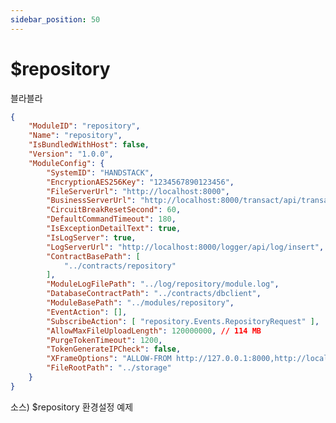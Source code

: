 ```yaml
---
sidebar_position: 50
---
```


# $repository

블라블라

```json
{
    "ModuleID": "repository",
    "Name": "repository",
    "IsBundledWithHost": false,
    "Version": "1.0.0",
    "ModuleConfig": {
        "SystemID": "HANDSTACK",
        "EncryptionAES256Key": "1234567890123456",
        "FileServerUrl": "http://localhost:8000",
        "BusinessServerUrl": "http://localhost:8000/transact/api/transaction/execute",
        "CircuitBreakResetSecond": 60,
        "DefaultCommandTimeout": 180,
        "IsExceptionDetailText": true,
        "IsLogServer": true,
        "LogServerUrl": "http://localhost:8000/logger/api/log/insert",
        "ContractBasePath": [
            "../contracts/repository"
        ],
        "ModuleLogFilePath": "../log/repository/module.log",
        "DatabaseContractPath": "../contracts/dbclient",
        "ModuleBasePath": "../modules/repository",
        "EventAction": [],
        "SubscribeAction": [ "repository.Events.RepositoryRequest" ],
        "AllowMaxFileUploadLength": 120000000, // 114 MB
        "PurgeTokenTimeout": 1200,
        "TokenGenerateIPCheck": false,
        "XFrameOptions": "ALLOW-FROM http://127.0.0.1:8000,http://localhost:8000",
        "FileRootPath": "../storage"
    }
}
```
소스) $repository 환경설정 예제